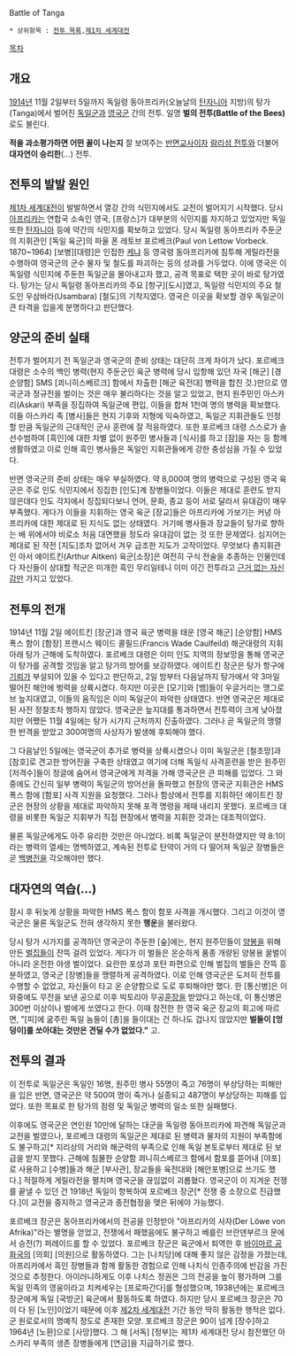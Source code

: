 Battle of Tanga

 * 상위항목 : [[전투 목록]],[[제1차 세계대전]]

[[목차]]
== 개요 ==
[[1914년]] 11월 2일부터 5일까지 독일령 동아프리카(오늘날의 [[탄자니아]] 지방)의 탕가(Tanga)에서 벌어진 [[독일군]]과 [[영국군]] 간의 전투. 일명 '''벌의 전투(Battle of the Bees)'''로도 불린다.
 
'''적을 과소평가하면 어떤 꼴이 나는지''' 잘 보여주는 [[반면교사]]이자 [[람리섬 전투]]와 더불어 '''대자연이 승리한'''(...) 전투.

== 전투의 발발 원인 ==
[[제1차 세계대전]]이 발발하면서 열강 간의 식민지에서도 교전이 벌어지기 시작했다. 당시 [[아프리카]]는 연합국 소속인 영국, [프랑스]가 대부분의 식민지를 차지하고 있었지만 독일 또한 [[탄자니아]] 등에 약간의 식민지를 확보하고 있었다. 당시 독일령 동아프리카 주둔군의 지휘관인 [독일 육군]의 파울 폰 레토브 포르베크(Paul von Lettow Vorbeck. 1870~1964) [보병][대령]은 인접한 [[케냐]] 등 영국령 동아프리카에 침투해 게릴라전을 수행하여 영국군의 군수 물자 및 철도를 파괴하는 등의 성과를 거두었다. 이에 영국은 이 독일령 식민지에 주둔한 독일군을 몰아내고자 했고, 공격 목표로 택한 곳이 바로 탕가였다. 탕가는 당시 독일령 동아프리카의 주요 [항구][도시]였고, 독일령 식민지의 주요 철도인 우삼바라(Usambara) [철도]의 기착지였다. 영국은 이곳을 확보할 경우 독일군이 큰 타격을 입을게 분명하다고 판단했다.

== 양군의 준비 실태 ==
전투가 벌어지기 전 독일군과 영국군의 준비 상태는 대단히 크게 차이가 났다. 포르베크 대령은 소수의 백인 병력(현지 주둔군인 육군 병력에 당시 입항해 있던 자국 [해군] [경순양함] SMS [쾨니히스베르크] 함에서 차출한 [해군 육전대] 병력을 합친 것.)만으로 영국군과 정규전을 벌이는 것은 매우 불리하다는 것을 알고 있었고, 현지 원주민인 아스카리(Askari) 부족을 징집하여 독일군에 편입, 이들을 합쳐 1천여 명의 병력을 확보했다. 이들 아스카리 족 [병사]들은 현지 기후와 지형에 익숙하였고, 독일군 지휘관들도 인정할 만큼 독일군의 근대적인 군사 훈련에 잘 적응하였다. 또한 포르베크 대령 스스로가 솔선수범하여 [흑인]에 대한 차별 없이 원주민 병사들과 [식사]를 하고 [잠]을 자는 등 함께 생활하였고 이로 인해 흑인 병사들은 독일인 지휘관들에게 강한 충성심을 가질 수 있었다.

반면 영국군의 준비 상태는 매우 부실하였다. 약 8,000여 명의 병력으로 구성된 영국 육군은 주로 인도 식민지에서 징집한 [인도]계 장병들이었다. 이들은 제대로 훈련도 받지 않은데다 인도 각지에서 징집되다보니 언어, 문화, 종교 등이 서로 달라서 유대감이 매우 부족했다. 게다가 이들을 지휘하는 영국 육군 [장교]들은 아프리카에 가보기는 커녕 아프리카에 대한 제대로 된 지식도 없는 상태였다. 거기에 병사들과 장교들이 탕가로 향하는 배 위에서야 비로소 처음 대면했을 정도라 유대감이 없는 것 또한 문제였다. 심지어는 제대로 된 작전 [지도]조차 없어서 겨우 급조한 지도가 고작이었다. 무엇보다 총지휘관인 아서 에이트킨(Arthur Aitken) 육군[소장]은 여전히 구식 전술을 추종하는 인물인데다 자신들이 상대할 적군은 미개한 흑인 무리일테니 이미 이긴 전투라고 [[근자감|근거 없는 자신감]]만 가지고 있었다.

== 전투의 전개 ==
1914년 11월 2일 에이트킨 [장군]과 영국 육군 병력을 태운 [영국 해군] [순양함] HMS 폭스 함이 [함장] 프랜시스 웨이드 콜필드(Francis Wade Caulfeild) 해군대령의 지휘 아래 탕가 근해에 도착하였다. 포르베크 대령은 이미 인도 지역의 정보망을 통해 영국군이 탕가를 공격할 것임을 알고 탕가의 방어를 보강하였다. 에이트킨 장군은 탕가 항구에 [[기뢰]]가 부설되어 있을 수 있다고 판단하고, 2일 밤부터 다음날까지 탕가에서 약 3마일 떨어진 해안에 벙력을 상륙시켰다. 하지만 이곳은 [모기]와 [뱀]들이 우글거리는 맹그로브 늪지대였고, 이들의 움직임은 이미 독일군이 파악한 상태였다. 반면 영국군은 제대로 된 사전 정찰조차 행하지 않았다. 영국군은 늪지대를 통과하면서 전투력이 크게 낮아졌지만 어쨌든 11월 4일에는 탕가 시가지 근처까지 진출하였다. 그러나 곧 독일군의 맹렬한 반격을 받았고 300여명의 사상자가 발생해 후퇴해야 했다. 

그 다음날인 5일에는 영국군이 추가로 병력을 상륙시켰으나 이미 독일군은 [철조망]과 [참호]로 견고한 방어진을 구축한 상태였고 여기에 더해 독일식 사격훈련을 받은 원주민 [저격수]들이 정글에 숨어서 영국군에게 저격을 가해 영국군은 큰 피해를 입었다. 그 와중에도 간신히 일부 병력이 독일군의 방어선을 돌파했고 현장의 영국군 지휘관은 HMS 폭스 함에 [함포] 사격 지원을 요청했다. 그러나 함상에서 전투를 지휘하던 에이트킨 장군은 현장의 상황을 제대로 파악하지 못해 포격 명령을 제때 내리지 못했다. 포르베크 대령을 비롯한 독일군 지휘부가 직접 현장에서 병력을 지휘한 것과는 대조적이었다.

물론 독일군에게도 아주 유리한 것만은 아니었다. 비록 독일군이 분전하였지만 약 8:1이라는 병력의 열세는 명백하였고, 계속된 전투로 탄약이 거의 다 떨어져 독일군 장병들은 곧 [[백병전]]을 각오해야만 했다.

== 대자연의 역습(...) ==
잠시 후 뒤늦게 상황을 파악한 HMS 폭스 함이 함포 사격을 개시했다. 그리고 이것이 영국군은 물론 독일군도 전혀 생각하지 못한 '''행운'''을 불러왔다. 

당시 탕가 시가지를 공격하던 영국군이 주둔한 [숲]에는, 현지 원주민들이 [[양봉]]을 위해 만든 [[벌집]]들이 잔뜩 걸려 있었다. 게다가 이 벌들은 온순하게 품종 개량된 양봉용 꿀벌이 아니라 온전한 야생 벌이었다. 요란한 포성과 포탄 파편으로 인해 벌집의 벌들은 잔뜩 흥분하였고, 영국군 [장병]들을 맹렬하게 공격하였다. 이로 인해 영국군은 도저히 전투를 수행할 수 없었고, 자신들이 타고 온 순양함으로 도로 후퇴해야만 했다. 한 [통신병]은 이 와중에도 무전을 보낸 공으로 이후 빅토리아 무공[[훈장]]을 받았다고 하는데, 이 통신병은 300번 이상이나 벌에게 쏘였다고 한다. 이때 참전한 한 영국 육군 장교의 회고에 따르면, "[피]에 굶주린 독일 놈들이 [총]을 들이대는 건 하나도 겁나지 않았지만 '''벌들이 [엉덩이]를 쏘아대는 것만은 견딜 수가 없었다."''' 고.

== 전투의 결과 ==
이 전투로  독일군은 독일인 16명, 원주민 병사 55명이 죽고 76명이 부상당하는 피해만을 입은 반면, 영국군은 약 500여 명이 죽거나 실종되고 487명이 부상당하는 피해를 입었다. 또한 목표로 한 탕가의 점령 및 독일군 병력의 일소 또한 실패했다.

이후에도 영국군은 연인원 10만에 달하는 대군을 독일령 동아프리카에 파견해 독일군과 교전을 벌였으나, 포르베크 대령의 독일군은 제대로 된 병력과 물자의 지원이 부족함에도 불구하고[* 지리상의 거리와 해군력의 부족으로 인해 독일 본토로부터 제대로 된 보급을 받지 못했다. 근해에 침몰한 순양함 쾨니히스베르크 함에서 함포를 뜯어내 [야포]로 사용하고 [수병]들과 해군 [부사관], 장교들을 육전대와 [해안포병]으로 쓰기도 했다.] 적절하게 게릴라전을 펼치며 영국군을 끊임없이 괴롭혔다. 영국군이 이 지겨운 전쟁를 끝낼 수 있던 건 1918년 독일이 항복하여 포르베크 장군[* 전쟁 중 소장으로 진급했다.]이 교전을 중지하고 영국군과 종전협정을 맺은 뒤에야 가능했다. 

포르베크 장군은 동아프리카에서의 전공을 인정받아 "아프리카의 사자(Der Löwe von Afrika)"라는 별명을 얻었고, 전쟁에서 패했음에도 불구하고 베를린 브란덴부르크 문에서 승전(?) 퍼레이드를 할 수 있었다. 포르베크 장군은 육군에서 퇴역한 후 [[바이마르 공화국]]의 [의회] [의원]으로 활동하였다. 그는 [나치당]에 대해 좋지 않은 감정을 가졌는데, 아프리카에서 흑인 장병들과 함께 활동한 경험으로 인해 나치식 인종주의에 반감을 가진 것으로 추정한다. 아이러니하게도 이후 나치스 정권은 그의 전공을 높이 평가하며 그를 독일 민족의 영웅이라고 치켜세우는 [프로파간다]를 형성했으며, 1938년에는 포르베크 장군에게 독일 [국방군] 육군에서 활동하도록 하였다. 하지만 당시 포르베크 장군은 70이 다 된 [노인]이었기 때문에 이후 [[제2차 세계대전]] 기간 동안 딱히 활동한 행적은 없다. 군 원로로서의 명예직 정도로 존재한 모양. 포르베크 장군은 90이 넘게 [장수]하고 1964년 [노환]으로 [사망]했다. 그 해 [서독] [정부]는 제1차 세계대전 당시 참전했던 아스카리 부족의 생존 장병들에게 [연금]을 지급하기로 했다.


